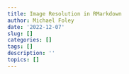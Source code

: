 ```yaml
---
title: Image Resolution in RMarkdown
author: Michael Foley
date: '2022-12-07'
slug: []
categories: []
tags: []
description: ''
topics: []
---
```

